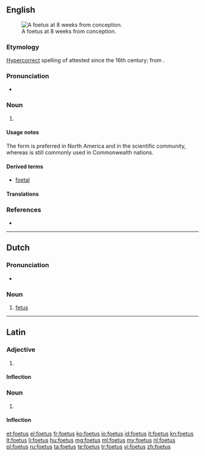 {{also|fœtus}}
==English==
[[File:10 weeks pregnant.png|thumb|A foetus at 8<!--sic, see Commons. lol--> weeks from conception.]]

===Etymology===
[[hypercorrect|Hypercorrect]] spelling of {{l|en|fetus}} attested since the 16th century; from {{etyl|la|en}} {{term|sc=polytonic|fetus||bringing forth offspring|lang=la}}.

===Pronunciation===
* {{IPA|/ˈfiːtəs/}}

===Noun===
{{en-noun|es|foeti}} 

# {{context|chiefly|British|hypercorrect|lang=en}} {{alternative spelling of|fetus}}

====Usage notes====
The form {{term|fetus}} is preferred in North America and in the scientific community, whereas {{term|foetus}} is still commonly used in Commonwealth nations.

====Derived terms====
* [[foetal]]

====Translations====
{{trans-see|fetus}}

===References===
* {{R:Online Etymology Dictionary}}

----

==Dutch==

===Pronunciation===
* {{IPA|lang=nl|/'føːtʏs/}}

===Noun===
{{nl-noun|n|g2=m|foetussen|foetusje}}

# [[fetus]]

----

==Latin==

===Adjective===
{{la-adj-1&2|foetus|foeta|foeta|foetum|foetum}}

# {{alternative form of|fetus|fētus|lang=la}}

====Inflection====
{{la-decl-1&2|foet}}

===Noun===
{{la-noun|foetus|foetus|foetūs|m|fourth}}

# {{alternative form of|fetus|fētus|lang=la}}

====Inflection====
{{la-decl-4th|foet}}

[[et:foetus]]
[[el:foetus]]
[[fr:foetus]]
[[ko:foetus]]
[[io:foetus]]
[[id:foetus]]
[[it:foetus]]
[[kn:foetus]]
[[lt:foetus]]
[[li:foetus]]
[[hu:foetus]]
[[mg:foetus]]
[[ml:foetus]]
[[my:foetus]]
[[nl:foetus]]
[[pl:foetus]]
[[ru:foetus]]
[[ta:foetus]]
[[te:foetus]]
[[tr:foetus]]
[[vi:foetus]]
[[zh:foetus]]